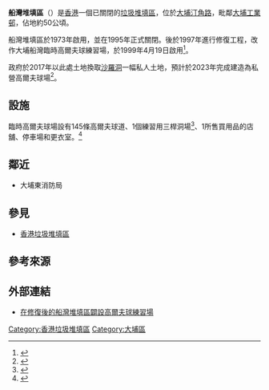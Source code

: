 '''船灣堆填區'''（{{lang-en|Shuen Wan Landfill}}）是[[香港|香港]]一個已關閉的[[垃圾堆填區|垃圾堆填區]]，位於[[大埔_(香港)|大埔]][[汀角路|汀角路]]，毗鄰[[大埔工業邨|大埔工業邨]]，佔地約50公頃。

船灣堆填區於1973年啟用，並在1995年正式關閉。後於1997年進行修復工程，改作大埔船灣臨時高爾夫球練習場，於1999年4月19日啟用<ref>{{Cite web|title=大埔船灣臨時高爾夫球練習場啟用|url=https://www.info.gov.hk/gia/general/199904/19/0419177.htm|accessdate=2020-12-01|author=|date=1999-04-19|format=|work=[[香港政府新聞公報|香港政府新聞公報]]|publisher=政府新聞處|language=zh-hk}}</ref>。

政府於2017年以此處土地換取[[沙羅洞|沙羅洞]]一幅私人土地，預計於2023年完成建造為私營高爾夫球場<ref>{{Cite web|title=船灣高爾夫球場擬2023年建成 近危「白頸鴉」夜棲林木恐被斬|url=https://www.hk01.com/18區新聞/315513/船灣高爾夫球場擬2023年建成-近危-白頸鴉-夜棲林木恐被斬|accessdate=2020-12-01|author=張雅婷|date=2019-04-08|last=|format=|work=[[香港01|香港01]]|publisher=|language=}}</ref>。
== 設施 ==
臨時高爾夫球場設有145條高爾夫球道、1個練習用三桿洞場<ref>{{Cite web |url=https://www.info.gov.hk/gia/general/200009/23/0923117.htm |title=大埔船灣臨時高爾夫球練習場新設施 |accessdate=2021-03-06 |date=2000-09-23 |publisher=政府新聞處 |language=zh-hk |work=香港政府新聞公報 |deadurl=no}}</ref>、1所售買用品的店舖、停車場和更衣室。<ref>{{Cite web |archiveurl=https://web.archive.org/web/20000511064454/http://www.lcsd.gov.hk/LEISURE/LM/golf/indexc.html |url=http://www.lcsd.gov.hk/LEISURE/LM/golf/indexc.html |title=有關高爾夫球中心的資料 |publisher=康樂及文化事務署 |archivedate=2000-05-11 |deadurl=yes}}</ref>

== 鄰近 ==
* 大埔東消防局

== 參見 ==
* [[香港垃圾堆填區|香港垃圾堆填區]]

== 參考來源 ==
{{ReflistF|25em}}
{{reflist}}
{{noteFoot}}
{{ReflistH}}

== 外部連結 ==
* [https://www.epd.gov.hk/epd/tc_chi/environmentinhk/waste/prob_solutions/msw_raclgolfdriv.html 在修復後的船灣堆填區闢設高爾夫球練習場]

{{香港垃圾堆填區}}
{{HK-stub}}

[[Category:香港垃圾堆填區|Category:香港垃圾堆填區]]
[[Category:大埔區|Category:大埔區]]